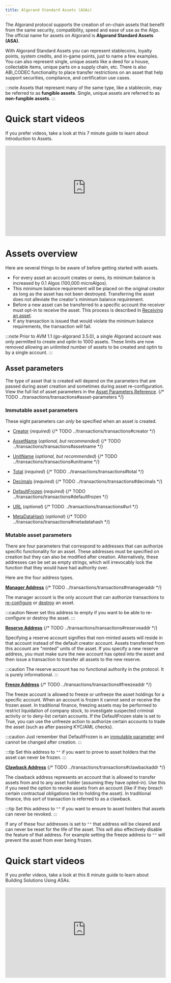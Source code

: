 ```yaml
---
title: Algorand Standard Assets (ASAs)
---
```



The Algorand protocol supports the creation of on-chain assets that benefit from the same security, compatibility, speed and ease of use as the Algo. The official name for assets on Algorand is **Algorand Standard Assets (ASA)**.

With Algorand Standard Assets you can represent stablecoins, loyalty points, system credits, and in-game points, just to name a few examples. You can also represent single, unique assets like a deed for a house, collectable items, unique parts on a supply chain, etc. There is also ABI_CODEC functionality to place transfer restrictions on an asset that help support securities, compliance, and certification use cases.

:::note
Assets that represent many of the same type, like a stablecoin, may be referred to as **fungible assets**. Single, unique assets are referred to as **non-fungible assets**.
:::

# Quick start videos

If you prefer videos, take a look at this 7 minute guide to learn about Introduction to Assets.

<iframe
  width='100%'
  style='aspect-ratio:16/9'
  src='https://www.youtube-nocookie.com/embed/94XMLuTt8nM'
  title='YouTube video player'
  frameborder='0'
  allow='accelerometer; autoplay; clipboard-write; encrypted-media; gyroscope; picture-in-picture; web-share'
  allowfullscreen
></iframe>

# Assets overview

Here are several things to be aware of before getting started with assets.

- For every asset an account creates or owns, its minimum balance is increased by 0.1 Algos (100,000 microAlgos).
- This minimum balance requirement will be placed on the original creator as long as the asset has not been destroyed. Transferring the asset does not alleviate the creator's minimum balance requirement.
- Before a new asset can be transferred to a specific account the receiver must opt-in to receive the asset. This process is described in [Receiving an asset](/concepts/assets/opt-in-out#receiving-an-asset).
- If any transaction is issued that would violate the minimum balance requirements, the transaction will fail.

:::note
Prior to AVM 1.1 (go-algorand 3.5.0), a single Algorand account was only permitted to create and optin to 1000 assets. These limits are now removed allowing an unlimited number of assets to be created and optin to by a single account.
:::

## Asset parameters

The type of asset that is created will depend on the parameters that are passed during asset creation and sometimes during asset re-configuration. View the full list of asset parameters in the [Asset Parameters Reference](FUTURELINK).
{/* TODO ../transactions/transactions#asset-parameters */}

### Immutable asset parameters

These eight parameters can _only_ be specified when an asset is created.

- [Creator](FUTURELINK) (_required_)
  {/* TODO ../transactions/transactions#creator */}
- [AssetName](FUTURELINK) (_optional, but recommended_)
  {/* TODO ../transactions/transactions#assetname */}
- [UnitName](FUTURELINK) (_optional, but recommended_)
  {/* TODO ../transactions/transactions#unitname */}
- [Total](FUTURELINK) (_required_)
  {/* TODO ../transactions/transactions#total */}
- [Decimals](FUTURELINK) (_required_)
  {/* TODO ../transactions/transactions#decimals */}

- [DefaultFrozen](FUTURELINK) (_required_)
  {/* TODO ../transactions/transactions#defaultfrozen */}
- [URL](FUTURELINK) (_optional_)
  {/* TODO ../transactions/transactions#url */}
- [MetaDataHash](FUTURELINK) (_optional_)
  {/* TODO ../transactions/transactions#metadatahash */}

### Mutable asset parameters

There are four parameters that correspond to addresses that can authorize specific functionality for an asset. These addresses must be specified on creation but they can also be modified after creation. Alternatively, these addresses can be set as empty strings, which will irrevocably lock the function that they would have had authority over.

Here are the four address types.

[**Manager Address**](FUTURELINK)
{/* TODO ../transactions/transactions#manageraddr */}

The manager account is the only account that can authorize transactions to [re-configure](/concepts/assets/update) or [destroy](/concepts/assets/delete) an asset.

:::caution
Never set this address to empty if you want to be able to re-configure or destroy the asset.
:::

[**Reserve Address**](FUTURELINK)
{/* TODO ../transactions/transactions#reserveaddr */}

Specifying a reserve account signifies that non-minted assets will reside in that account instead of the default creator account. Assets transferred from this account are "minted" units of the asset. If you specify a new reserve address, you must make sure the new account has opted into the asset and then issue a transaction to transfer all assets to the new reserve.

:::caution
The reserve account has no functional authority in the protocol. It is purely informational.
:::

[**Freeze Address**](FUTURELINK)
{/* TODO ../transactions/transactions#freezeaddr */}

The freeze account is allowed to freeze or unfreeze the asset holdings for a specific account. When an account is frozen it cannot send or receive the frozen asset. In traditional finance, freezing assets may be performed to restrict liquidation of company stock, to investigate suspected criminal activity or to deny-list certain accounts. If the DefaultFrozen state is set to True, you can use the unfreeze action to authorize certain accounts to trade the asset (such as after passing KYC/AML checks).

:::caution
Just remember that DefaultFrozen is an [immutable parameter](#immutable-asset-parameters) and cannot be changed after creation.
:::

:::tip
Set this address to `""` if you want to prove to asset holders that the asset can never be frozen.
:::

[**Clawback Address**](FUTURELINK)
{/* TODO ../transactions/transactions#clawbackaddr */}

The clawback address represents an account that is allowed to transfer assets from and to any asset holder (assuming they have opted-in). Use this if you need the option to revoke assets from an account (like if they breach certain contractual obligations tied to holding the asset). In traditional finance, this sort of transaction is referred to as a clawback.

:::tip
Set this address to `""` if you want to ensure to asset holders that assets can never be revoked.
:::

If any of these four addresses is set to `""` that address will be cleared and can never be reset for the life of the asset. This will also effectively disable the feature of that address. For example setting the freeze address to `""` will prevent the asset from ever being frozen.

# Quick start videos

If you prefer videos, take a look at this 8 minute guide to learn about Building Solutions Using ASAs.

<iframe
  width='100%'
  style='aspect-ratio:16/9'
  src='https://www.youtube-nocookie.com/embed/_Q37eysrRh4'
  title='YouTube video player'
  frameborder='0'
  allow='accelerometer; autoplay; clipboard-write; encrypted-media; gyroscope; picture-in-picture; web-share'
  allowfullscreen
></iframe>
